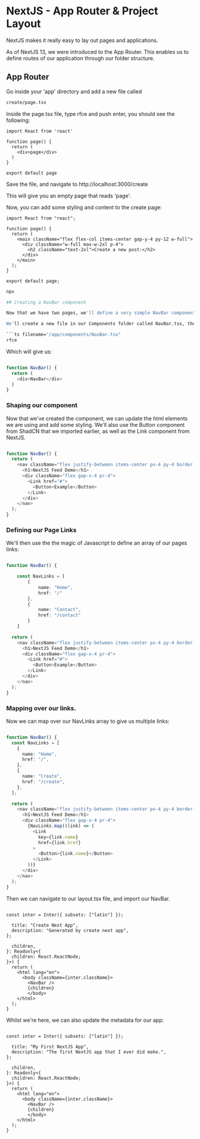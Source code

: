 # NextJS - App Router & Project Layout

NextJS makes it really easy to lay out pages and applications.

As of NextJS 13, we were introduced to the App Router. This enables us to define routes of our application through our folder structure.

## App Router

Go inside your 'app' directory and add a new file called

```sh copy
create/page.tsx
```

Inside the page.tsx file, type rfce and push enter, you should see the following:

```tsx filename="@/create/page.tsx"
import React from 'react'

function page() {
  return (
    <div>page</div>
  )
}

export default page
```

Save the file, and navigate to http://localhost:3000/create

This will give you an empty page that reads 'page'.

Now, you can add some styling and content to the create page:


```tsx filename="@/create/page.tsx"
import React from "react";

function page() {
  return (
    <main className="flex flex-col items-center gap-y-4 py-12 w-full">
      <div className="w-full max-w-2xl p-4">
        <h2 className="text-2xl">Create a new post:</h2>
      </div>
    </main>
  );
}

export default page;

```

```sh copy
npx

## Creating a NavBar component

Now that we have two pages, we'll define a very simple NavBar component to navigate around our site:

We'll create a new file in our Components folder called NavBar.tsx, then using rfce (get used to that one!)

```ts filename="/app/components/NavBar.tsx"
rfce
```

Which will give us:

```ts filename="/app/components/NavBar.tsx"

function NavBar() {
  return (
    <div>NavBar</div>
  )
}

```

### Shaping our component

Now that we've created the component, we can update the html elements we are using and add some styling. We'll also use the Button component from ShadCN that we imported earlier, as well as the Link component from NextJS.

```ts filename="/app/components/NavBar.tsx"

function NavBar() {
  return (
    <nav className="flex justify-between items-center px-4 py-4 border-b-black border-b-2 sticky top-0 z-50 bg-white">
      <h1>NextJS Feed Demo</h1>
      <div className="flex gap-x-4 pr-4">
        <Link href="#">
          <Button>Example</Button>
        </Link>
      </div>
    </nav>
  );
}


```

### Defining our Page Links

We'll then use the the magic of Javascript to define an array of our pages links:

```ts filename="/app/components/NavBar.tsx"

function NavBar() {

    const NavLinks = [
        {
            name: "Home",
            href: "/" 
        },
        {
            name: "Contact",
            href: "/contact" 
        }
    ]

  return (
    <nav className="flex justify-between items-center px-4 py-4 border-b-black border-b-2 sticky top-0 z-50 bg-white">
      <h1>NextJS Feed Demo</h1>
      <div className="flex gap-x-4 pr-4">
        <Link href="#">
          <Button>Example</Button>
        </Link>
      </div>
    </nav>
  );
}

```

### Mapping over our links.

Now we can map over our NavLinks array to give us multiple links:


```ts filename="/app/components/NavBar.tsx" copy

function NavBar() {
  const NavLinks = [
    {
      name: "Home",
      href: "/",
    },
    {
      name: "Create",
      href: "/create",
    },
  ];

  return (
    <nav className="flex justify-between items-center px-4 py-4 border-b-black border-b-2 sticky top-0 z-50 bg-white">
      <h1>NextJS Feed Demo</h1>
      <div className="flex gap-x-4 pr-4">
        {NavLinks.map((link) => (
          <Link
            key={link.name}
            href={link.href}
          >
            <Button>{link.name}</Button>
          </Link>
        ))}
      </div>
    </nav>
  );
}

```

Then we can navigate to our layout.tsx file, and import our NavBar.

```tsx filename="/app/layout.tsx" {4, 21} copy

const inter = Inter({ subsets: ["latin"] });

  title: "Create Next App",
  description: "Generated by create next app",
};

  children,
}: Readonly<{
  children: React.ReactNode;
}>) {
  return (
    <html lang="en">
      <body className={inter.className}>
        <NavBar />
        {children}
        </body>
    </html>
  );
}
```


Whilst we're here, we can also update the metadata for our app:

```tsx filename="/app/layout.tsx" {9, 10} copy

const inter = Inter({ subsets: ["latin"] });

  title: "My First NextJS App",
  description: "The first NextJS app that I ever did make.",
};

  children,
}: Readonly<{
  children: React.ReactNode;
}>) {
  return (
    <html lang="en">
      <body className={inter.className}>
        <NavBar />
        {children}
        </body>
    </html>
  );
}
```

